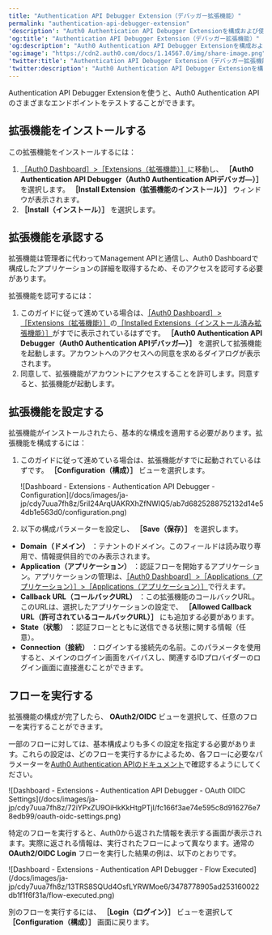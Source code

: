 ```yaml
---
title: "Authentication API Debugger Extension（デバッガー拡張機能）"
permalink: "authentication-api-debugger-extension"
'description': "Auth0 Authentication API Debugger Extensionを構成および使用する方法について説明します。"
'og:title': "Authentication API Debugger Extension（デバッガー拡張機能）"
'og:description': "Auth0 Authentication API Debugger Extensionを構成および使用する方法について説明します。"
'og:image': "https://cdn2.auth0.com/docs/1.14567.0/img/share-image.png"
'twitter:title': "Authentication API Debugger Extension（デバッガー拡張機能）"
'twitter:description': "Auth0 Authentication API Debugger Extensionを構成および使用する方法について説明します。"
---
```


Authentication API Debugger Extensionを使うと、Auth0 Authentication APIのさまざまなエンドポイントをテストすることができます。

## 拡張機能をインストールする

この拡張機能をインストールするには：

1. [［Auth0 Dashboard］>［Extensions（拡張機能）］](https://manage.auth0.com/#/extensions)に移動し、 **［Auth0 Authentication API Debugger（Auth0 Authentication APIデバッガ―）］** を選択します。 **［Install Extension（拡張機能のインストール）］** ウィンドウが表示されます。
2. **［Install（インストール）］** を選択します。

## 拡張機能を承認する

拡張機能は管理者に代わって<Tooltip data-tooltip-id="react-containers-DefinitionTooltip-0" href="/docs/ja-jp/glossary?term=management-api" tip="Management API: 顧客が管理タスクを実行できるようにするための製品。" cta="用語集の表示">Management API</Tooltip>と通信し、<Tooltip data-tooltip-id="react-containers-DefinitionTooltip-0" href="/docs/ja-jp/glossary?term=auth0-dashboard" tip="Auth0 Dashboard: サービスを構成するためのAuth0の主製品。" cta="用語集の表示">Auth0 Dashboard</Tooltip>で構成したアプリケーションの詳細を取得するため、そのアクセスを認可する必要があります。

拡張機能を認可するには：

1. このガイドに従って進めている場合は、[［Auth0 Dashboard］>［Extensions（拡張機能）］](https://manage.auth0.com/#/extensions)の[［Installed Extensions（インストール済み拡張機能）］](https://manage.auth0.com/#/extensions)がすでに表示されているはずです。 **［Auth0 Authentication API Debugger（Auth0 Authentication APIデバッガ―）］** を選択して拡張機能を起動します。アカウントへのアクセスへの同意を求めるダイアログが表示されます。
2. 同意して、拡張機能がアカウントにアクセスすることを許可します。同意すると、拡張機能が起動します。

## 拡張機能を設定する

拡張機能がインストールされたら、基本的な構成を適用する必要があります。拡張機能を構成するには：

1. このガイドに従って進めている場合は、拡張機能がすでに起動されているはずです。 **［Configuration（構成）］** ビューを選択します。

   <Frame>![Dashboard - Extensions - Authentication API Debugger - Configuration](/docs/images/ja-jp/cdy7uua7fh8z/5riI24ArqUAKRXhZfNWIQ5/ab7d6825288752132d14e54db1e563d0/configuration.png)</Frame>

2. 以下の構成パラメーターを設定し、 **［Save（保存）］** を選択します。

* **Domain（ドメイン）** ：テナントのドメイン。このフィールドは読み取り専用で、情報提供目的でのみ表示されます。
* **Application（アプリケーション）** ：認証フローを開始するアプリケーション。アプリケーションの管理は、[［Auth0 Dashboard］>［Applications（アプリケーション）］>［Applications（アプリケーション）］](https://manage.auth0.com/#/applications)で行えます。
* **Callback URL（コールバックURL）** ：この拡張機能のコールバックURL。このURLは、選択したアプリケーションの設定で、 **［Allowed Callback URL（許可されているコールバックURL）］** にも追加する必要があります。
* **State（状態）** ：認証フローとともに送信できる状態に関する情報（任意）。
* **Connection（接続）** ：ログインする接続先の名前。このパラメータを使用すると、メインのログイン画面をバイパスし、関連するIDプロバイダーのログイン画面に直接進むことができます。

## フローを実行する

拡張機能の構成が完了したら、 **OAuth2/OIDC** ビューを選択して、任意のフローを実行することができます。

<Callout icon="file-lines" color="#0EA5E9" iconType="regular">

一部のフローに対しては、基本構成よりも多くの設定を指定する必要があります。これらの設定は、どのフローを実行するかによるため、各フローに必要なパラメーターを[Auth0 Authentication APIのドキュメント](https://auth0.com/docs/api)で確認するようにしてください。

</Callout>

<Frame>![Dashboard - Extensions - Authentication API Debugger - OAuth OIDC Settings](/docs/images/ja-jp/cdy7uua7fh8z/72iYPxZU9OiHkKkHtgPTjI/fc166f3ae74e595c8d916276e78edb99/oauth-oidc-settings.png)</Frame>

特定のフローを実行すると、Auth0から返された情報を表示する画面が表示されます。実際に返される情報は、実行されたフローによって異なります。通常の **OAuth2/OIDC Login** フローを実行した結果の例は、以下のとおりです。

<Frame>![Dashboard - Extensions - Authentication API Debugger - Flow Executed](/docs/images/ja-jp/cdy7uua7fh8z/13TRS8SQUd4OsfLYRWMoe6/3478778905ad253160022db1f1f6f31a/flow-executed.png)</Frame>

別のフローを実行するには、 **［Login（ログイン）］** ビューを選択して **［Configuration（構成）］** 画面に戻ります。
